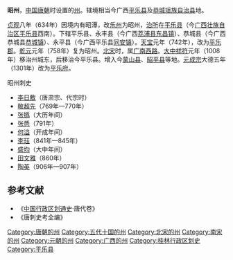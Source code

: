 '''昭州'''，[[中国|中国]][[唐朝|唐朝]]时设置的[[州|州]]。辖境相当今广西[[平乐县|平乐县]]及[[恭城瑶族自治县|恭城瑶族自治县]]地。

[[貞觀_(唐朝)|贞观]]八年（634年）因境内有昭潭，改[[乐州|乐州]]为昭州，[[治所|治所]]在[[平乐县|平乐县]]（今[[广西壮族自治区|广西壮族自治区]][[平乐县|平乐县]]西南）。下辖平乐县、永丰县（今广西[[荔浦县|荔浦县]][[东昌镇|东昌镇]]）、恭城县（今广西恭城县[[恭城镇|恭城镇]]）、永平县（今广西平乐县[[同安镇|同安镇]]）。[[天宝_(唐朝)|天宝]]元年（742年），改为[[平乐郡|平乐郡]]。[[乾元_(唐朝)|乾元]]元年（758年）复为昭州。[[北宋|北宋]]时，属[[广南西路|广南西路]]。[[大中祥符|大中祥符]]元年（1008年）移治州城东，后移治今平乐县。增入今[[蒙山县|蒙山县]]、[[昭平县|昭平县]]等地。[[元成宗|元成宗]]大德五年（1301年）改为[[平乐府|平乐府]]。
;昭州刺史
* [[李日敷|李日敷]]（唐肃宗、代宗时）
* [[敬超先|敬超先]]（769年—770年）
* [[张撝|张撝]]（大历年间）
* [[张愻|张愻]]（791年）
* [[何溢|何溢]]（开成年间）
* [[李珏|李珏]]（841年—845年）
* [[盛均|盛均]]（大中年间）
* [[田文雅|田文雅]]（860年）
* [[陶英|陶英]]（906年—907年）

==参考文献==
*《[[中国行政区划通史|中国行政区划通史]]·唐代卷》
*《唐刺史考全编》
{{唐朝行政區劃|nocat}}
{{十國行政區劃|nocat}}
{{北宋行政區劃|nocat}}
{{南宋行政區劃|nocat}}
{{DEFAULTSORT:Z}}
[[Category:唐朝的州|Category:唐朝的州]]
[[Category:五代十国的州|Category:五代十国的州]]
[[Category:北宋的州|Category:北宋的州]]
[[Category:南宋的州|Category:南宋的州]]
[[Category:元朝的州|Category:元朝的州]]
[[Category:广西的州|Category:广西的州]]
[[Category:桂林行政区划史|Category:桂林行政区划史]]
[[Category:平乐县|Category:平乐县]]
